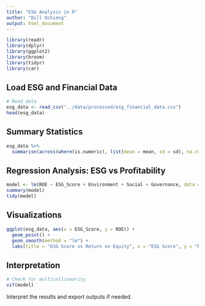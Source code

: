 ```yaml
---
title: "ESG Analysis in R"
author: "Bill Ochieng"
output: html_document
---
```


```r
library(readr)
library(dplyr)
library(ggplot2)
library(broom)
library(tidyr)
library(car)
```

## Load ESG and Financial Data

```r
# Read data
esg_data <- read_csv("../data/processed/esg_financial_data.csv")
head(esg_data)
```

## Summary Statistics

```r
esg_data %>%
  summarise(across(where(is.numeric), list(mean = mean, sd = sd), na.rm = TRUE))
```

## Regression Analysis: ESG vs Profitability

```r
model <- lm(ROE ~ ESG_Score + Environment + Social + Governance, data = esg_data)
summary(model)
tidy(model)
```

## Visualizations

```r
ggplot(esg_data, aes(x = ESG_Score, y = ROE)) +
  geom_point() +
  geom_smooth(method = "lm") +
  labs(title = "ESG Score vs Return on Equity", x = "ESG Score", y = "ROE")
```

## Interpretation

```r
# Check for multicollinearity
vif(model)
```

Interpret the results and export outputs if needed.

